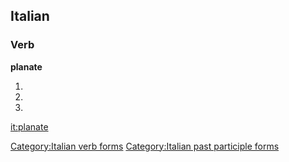 ==Italian==

===Verb===
'''planate'''

# {{form of|[[second-person|Second-person]] [[plural]] [[present tense]]|[[planare#Italian|planare]]|lang=Italian}}
# {{form of|Second-person plural [[imperative]]|planare#Italian|planare|lang=Italian}}
# {{form of|[[feminine|Feminine]] plural|[[planato]]}}

[[Category:Italian verb forms]]
[[Category:Italian past participle forms]]

[[it:planate]]